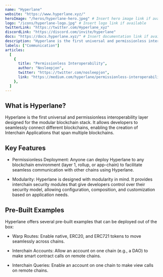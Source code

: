 ---
name: "Hyperlane"
website: "https://www.hyperlane.xyz/"
heroImage: "/heros/hyperlane-hero.jpeg" # Insert hero image link if available
logo: "/icons/hyperlane-logo.jpg" # Insert logo link if available
twitterLink: "https://twitter.com/Hyperlane_xyz"
discordLink: "https://discord.com/invite/hyperlane"
docs: "https://docs.hyperlane.xyz/" # Insert documentation link if available
description: "Hyperlane is the first universal and permissionless interoperability layer built for the modular blockchain stack. It enables seamless communication between different blockchains."
labels: ["Communication"]
articles:
  [
    {
      title: "Permissionless Interoperability",
      author: "Nosleepjon",
      twitter: "https://twitter.com/nosleepjon",
      link: "https://medium.com/hyperlane/permissionless-interoperability-3ae02fc162de",
    },
  ]
---

## What is Hyperlane?

Hyperlane is the first universal and permissionless interoperability layer designed for the modular blockchain stack. It allows developers to seamlessly connect different blockchains, enabling the creation of Interchain Applications that span multiple blockchains.

## Key Features

- Permissionless Deployment: Anyone can deploy Hyperlane to any blockchain environment (layer 1, rollup, or app-chain) to facilitate seamless communication with other chains using Hyperlane.

- Modularity: Hyperlane is designed with modularity in mind. It provides interchain security modules that give developers control over their security model, allowing configuration, composition, and customization based on application needs.

## Pre-Built Examples

Hyperlane offers several pre-built examples that can be deployed out of the box:

- Warp Routes: Enable native, ERC20, and ERC721 tokens to move seamlessly across chains.

- Interchain Accounts: Allow an account on one chain (e.g., a DAO) to make smart contract calls on remote chains.

- Interchain Queries: Enable an account on one chain to make view calls on remote chains.

